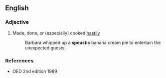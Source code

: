 ==English==
{{rfquote|lang=en}}

===Adjective===
{{en-adj}}

# {{context|obsolete|lang=en}} Made, done, or (especially) cooked [[hastily]]
#:Barbara whipped up a '''speustic''' banana cream pie to entertain the unexpected guests.

===References===
*OED 2nd edition 1989